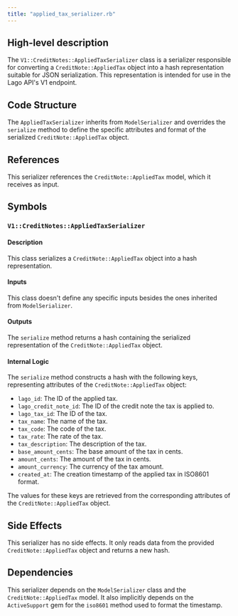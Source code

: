 ```yaml
---
title: "applied_tax_serializer.rb"
---
```


## High-level description
The `V1::CreditNotes::AppliedTaxSerializer` class is a serializer responsible for converting a `CreditNote::AppliedTax` object into a hash representation suitable for JSON serialization. This representation is intended for use in the Lago API's V1 endpoint.

## Code Structure
The `AppliedTaxSerializer` inherits from `ModelSerializer` and overrides the `serialize` method to define the specific attributes and format of the serialized `CreditNote::AppliedTax` object.

## References
This serializer references the `CreditNote::AppliedTax` model, which it receives as input.

## Symbols

### `V1::CreditNotes::AppliedTaxSerializer`
#### Description
This class serializes a `CreditNote::AppliedTax` object into a hash representation.

#### Inputs
This class doesn't define any specific inputs besides the ones inherited from `ModelSerializer`.

#### Outputs
The `serialize` method returns a hash containing the serialized representation of the `CreditNote::AppliedTax` object.

#### Internal Logic
The `serialize` method constructs a hash with the following keys, representing attributes of the `CreditNote::AppliedTax` object:

- `lago_id`: The ID of the applied tax.
- `lago_credit_note_id`: The ID of the credit note the tax is applied to.
- `lago_tax_id`: The ID of the tax.
- `tax_name`: The name of the tax.
- `tax_code`: The code of the tax.
- `tax_rate`: The rate of the tax.
- `tax_description`: The description of the tax.
- `base_amount_cents`: The base amount of the tax in cents.
- `amount_cents`: The amount of the tax in cents.
- `amount_currency`: The currency of the tax amount.
- `created_at`: The creation timestamp of the applied tax in ISO8601 format.

The values for these keys are retrieved from the corresponding attributes of the `CreditNote::AppliedTax` object.

## Side Effects
This serializer has no side effects. It only reads data from the provided `CreditNote::AppliedTax` object and returns a new hash.

## Dependencies
This serializer depends on the `ModelSerializer` class and the `CreditNote::AppliedTax` model. It also implicitly depends on the `ActiveSupport` gem for the `iso8601` method used to format the timestamp.
